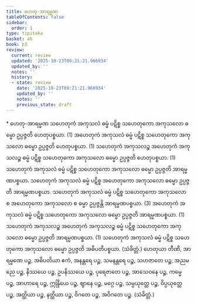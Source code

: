 ```yaml
---
title: ဟေတု-အာရမ္မဏ
tableOfContents: false
sidebar:
  order: 1
type: tipitaka
basket: ab
book: p3
review:
  current: review
  updated: '2025-10-23T09:21:21.966934'
  updated_by: ''
  notes: ''
  history:
  - state: review
    date: '2025-10-23T09:21:21.966934'
    updated_by: ''
    notes: ''
    previous_state: draft
---
```



<ReviewStatus review={frontmatter.review} showDetails={true} />

<HypothesisAnnotation frontmatter={frontmatter} />

<DynamicBreadcrumb />

<Paragraph type="center" book="p3">
* ဟေတု-အာရမ္မဏ
</Paragraph>

<Division number="9" book="p3" e="ch" v="39" p="326">

<Paragraph number="1259" book="p3">
သဟေတုကံ အကုသလံ ဓမ္မံ ပဋိစ္စ သဟေတုကော အကုသလော ဓမ္မော ဥပ္ပဇ္ဇတိ ဟေတုပစ္စယာ. (1)
</Paragraph>

<Paragraph number="1260" book="p3">
အဟေတုကံ အကုသလံ ဓမ္မံ ပဋိစ္စ သဟေတုကော အကုသလော ဓမ္မော ဥပ္ပဇ္ဇတိ ဟေတုပစ္စယာ. (1)
</Paragraph>

<Paragraph number="1261" book="p3">
သဟေတုကံ အကုသလဉ္စ အဟေတုကံ အကုသလဉ္စ ဓမ္မံ ပဋိစ္စ သဟေတုကော အကုသလော ဓမ္မော ဥပ္ပဇ္ဇတိ ဟေတုပစ္စယာ. (1)
</Paragraph>

<Paragraph number="1262" book="p3">
သဟေတုကံ အကုသလံ ဓမ္မံ ပဋိစ္စ သဟေတုကော အကုသလော ဓမ္မော ဥပ္ပဇ္ဇတိ အာရမ္မဏပစ္စယာ. သဟေတုကံ အကုသလံ ဓမ္မံ ပဋိစ္စ အဟေတုကော အကုသလော ဓမ္မော ဥပ္ပဇ္ဇတိ အာရမ္မဏပစ္စယာ. သဟေတုကံ အကုသလံ ဓမ္မံ ပဋိစ္စ သဟေတုကော အကုသလော စ အဟေတုကော အကုသလော စ ဓမ္မာ ဥပ္ပဇ္ဇန္တိ အာရမ္မဏပစ္စယာ. (3)
</Paragraph>

<Paragraph number="1263" book="p3">
အဟေတုကံ အကုသလံ ဓမ္မံ ပဋိစ္စ သဟေတုကော အကုသလော ဓမ္မော ဥပ္ပဇ္ဇတိ အာရမ္မဏပစ္စယာ. (1)
</Paragraph>

<Paragraph number="1264" book="p3">
သဟေတုကံ အကုသလဉ္စ အဟေတုကံ အကုသလဉ္စ ဓမ္မံ ပဋိစ္စ သဟေတုကော အကုသလော ဓမ္မော ဥပ္ပဇ္ဇတိ အာရမ္မဏပစ္စယာ. (1)
</Paragraph>

<Paragraph number="1265" book="p3">
သဟေတုကံ အကုသလံ ဓမ္မံ ပဋိစ္စ သဟေတုကော အကုသလော ဓမ္မော ဥပ္ပဇ္ဇတိ အဓိပတိပစ္စယာ. (သံခိတ္တံ.)
</Paragraph>

</Division>
<Division number="10" book="p3" e="ch" v="39" p="327">

<Paragraph number="1266" book="p3">
ဟေတုယာ တီဏိ, အာရမ္မဏေ ပဉ္စ, အဓိပတိယာ ဧကံ, အနန္တရေ ပဉ္စ, သမနန္တရေ ပဉ္စ, သဟဇာတေ ပဉ္စ, အညမညေ ပဉ္စ, နိဿယေ ပဉ္စ, ဥပနိဿယေ ပဉ္စ, ပုရေဇာတေ ပဉ္စ, အာသေဝနေ ပဉ္စ, ကမ္မေ ပဉ္စ, အာဟာရေ ပဉ္စ, ဣန္ဒြိယေ ပဉ္စ, ဈာနေ ပဉ္စ, မဂ္ဂေ ပဉ္စ, သမ္ပယုတ္တေ ပဉ္စ, ဝိပ္ပယုတ္တေ ပဉ္စ, အတ္ထိယာ ပဉ္စ, နတ္ထိယာ ပဉ္စ, ဝိဂတေ ပဉ္စ, အဝိဂတေ ပဉ္စ. (သံခိတ္တံ.)
</Paragraph>
</Division>